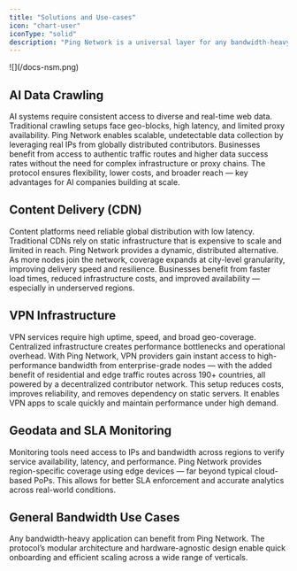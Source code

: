 ```yaml
---
title: "Solutions and Use-cases"
icon: "chart-user"
iconType: "solid"
description: "Ping Network is a universal layer for any bandwidth-heavy application"
---
```


<Frame>
  ![](/docs-nsm.png)
</Frame>

## **AI Data Crawling**

AI systems require consistent access to diverse and real-time web data. Traditional crawling setups face geo-blocks, high latency, and limited proxy availability. Ping Network enables scalable, undetectable data collection by leveraging real IPs from globally distributed contributors. Businesses benefit from access to authentic traffic routes and higher data success rates without the need for complex infrastructure or proxy chains. The protocol ensures flexibility, lower costs, and broader reach — key advantages for AI companies building at scale.

## **Content Delivery (CDN)**

Content platforms need reliable global distribution with low latency. Traditional CDNs rely on static infrastructure that is expensive to scale and limited in reach. Ping Network provides a dynamic, distributed alternative. As more nodes join the network, coverage expands at city-level granularity, improving delivery speed and resilience. Businesses benefit from faster load times, reduced infrastructure costs, and improved availability — especially in underserved regions.

## **VPN Infrastructure**

VPN services require high uptime, speed, and broad geo-coverage. Centralized infrastructure creates performance bottlenecks and operational overhead. With Ping Network, VPN providers gain instant access to high-performance bandwidth from enterprise-grade nodes — with the added benefit of residential and edge traffic routes across 190\+ countries, all powered by a decentralized contributor network. This setup reduces costs, improves reliability, and removes dependency on static servers. It enables VPN apps to scale quickly and maintain performance under high demand.

## **Geodata and SLA Monitoring**

Monitoring tools need access to IPs and bandwidth across regions to verify service availability, latency, and performance. Ping Network provides region-specific coverage using edge devices — far beyond typical cloud-based PoPs. This allows for better SLA enforcement and accurate analytics across real-world conditions.

## **General Bandwidth Use Cases**

Any bandwidth-heavy application can benefit from Ping Network. The protocol’s modular architecture and hardware-agnostic design enable quick onboarding and efficient scaling across a wide range of verticals.